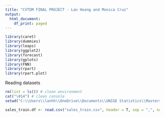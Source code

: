 ```yaml
---
title: "CVTDM FINAL PROJECT - Lan Hoang and Monica Cruz"
output:
  html_document:
    df_print: paged
---
```



```r
library(caret)
library(dummies)
library(leaps)
library(ggplot2)
library(forecast)
library(gplots)
library(FNN)
library(rpart)
library(rpart.plot)

```
 Reading datasets

```r

rm(list = ls()) # clean environment
cat("\014") # clean console
setwd("C:\\Users\\lanhh\\OneDrive\\Documents\\UNIGE Statistics\\Masters of Biz Analytics\\Creating Value through Data Mining\\Fall 2021\\5. Final Project")

sales_train.df <- read.csv("sales_train.csv", header = T, sep = ",", na.strings=c("")) #importing data

```